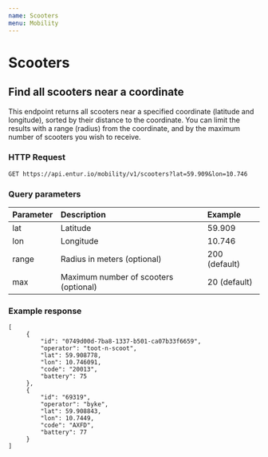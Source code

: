 ```yaml
---
name: Scooters
menu: Mobility
---
```


# Scooters

## Find all scooters near a coordinate
This endpoint returns all scooters near a specified coordinate (latitude and longitude),
sorted by their distance to the coordinate. You can limit the results with a range (radius)
from the coordinate, and by the maximum number of scooters you wish to receive.

### HTTP Request
`GET https://api.entur.io/mobility/v1/scooters?lat=59.909&lon=10.746`

<Expandable title="Try it!">
    <RestTester
        url="https://api.entur.io/mobility/v1/scooters"
        queryParameters={[
            { name: 'lat', type: 'number', defaultValue: '59.909' },
            { name: 'lon', type: 'number', defaultValue: '10.746' },
        ]}
    />
</Expandable>

### Query parameters
| Parameter | Description                           | Example       |
|:--------- |:--------------------------------------|:------------- |
| lat       | Latitude                              | 59.909        |
| lon       | Longitude                             | 10.746        |
| range     | Radius in meters (optional)           | 200 (default) |
| max       | Maximum number of scooters (optional) | 20 (default)  |

### Example response
```
[
     {
         "id": "0749d00d-7ba8-1337-b501-ca07b33f6659",
         "operator": "toot-n-scoot",
         "lat": 59.908778,
         "lon": 10.746091,
         "code": "20013",
         "battery": 75
     },
     {
         "id": "69319",
         "operator": "byke",
         "lat": 59.908843,
         "lon": 10.7449,
         "code": "AXFD",
         "battery": 77
     }
]
```
